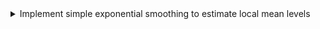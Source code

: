 <details>

<summary>Implement simple exponential smoothing to estimate local mean levels</summary>

-   Explain forecasting by extrapolation 
-   State the assumptions of exponential smoothing
-   Define exponential weighted moving average (EWMA)
-   State the exponential smoothing forecasting equation
-   State the EWMA in geometric series form (in terms of x_t only Eq 3.18)
-   Explain the EWMA intuitively
-   Define the one-step-ahead prediction error (1PE)
-   State the SS1PE used to estimate the smoothing parameter of a EWMA
-   Indicate when the EWMA smoothing parameter is optimally set as 1/n

</details>